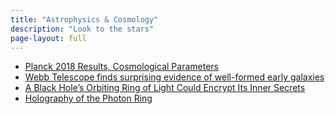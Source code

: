 ```yaml
---
title: "Astrophysics & Cosmology"
description: "Look to the stars"
page-layout: full
---
```



- [Planck 2018 Results, Cosmological Parameters](https://arxiv.org/abs/1807.06209)
- [Webb Telescope finds surprising evidence of well-formed early galaxies](https://twitter.com/WKCosmo/status/1629868261490737153?s=20)
- [A Black Hole’s Orbiting Ring of Light Could Encrypt Its Inner Secrets](https://www.quantamagazine.org/black-holes-ring-of-light-could-encrypt-its-inner-secrets-20220908/)
- [Holography of the Photon Ring](https://arxiv.org/abs/2205.05064)
